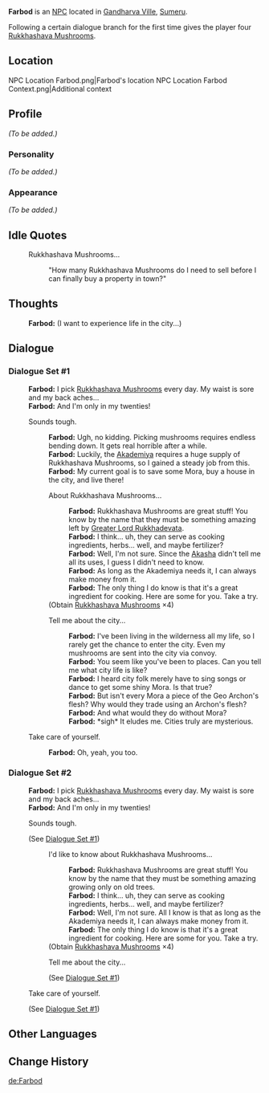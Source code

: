 {{Meta
<!-- Remove this template after adding the missing info -->
|missing_NPC_profile  = yes
}}
{{Character Infobox
|type             = NPC
|image            = NPC Farbod.png
|region           = Sumeru
|affiliation      = 
|title            = Vanara

|ancestry         = <!-- Clan/family -->
|father           = 
|mother           = 
|spouse           = 
|sibling          = 
|child            = 
|relative         = 

|voiceEN          = 
|voiceCN          = 
|voiceJP          = 
|dialoguereward   = {{card|Rukkhashava Mushrooms|4}}
}}
'''Farbod''' is an [[NPC]] located in [[Gandharva Ville]], [[Sumeru]].

Following a certain dialogue branch for the first time gives the player four [[Rukkhashava Mushrooms]].

==Location==
<gallery>
NPC Location Farbod.png|Farbod's location
NPC Location Farbod Context.png|Additional context
</gallery>

==Profile==
''(To be added.)''

===Personality===
''(To be added.)''

===Appearance===
''(To be added.)''
<!--
==Quests and Events==
{{Quests and Events}}
-->
==Idle Quotes==
{{Dialogue start}}
: {{DIcon|Idle}} Rukkhashava Mushrooms...
:: {{A|VO Farbod 01.ogg}} "How many Rukkhashava Mushrooms do I need to sell before I can finally buy a property in town?"
{{Dialogue end}}

==Thoughts==
{{All Schemes to Know Explanation|name=Farbod}}
{{Dialogue start}}
:{{A|VO Farbod All Schemes to Know 01.ogg}} '''Farbod:''' (I want to experience life in the city...)
{{Dialogue end}}

==Dialogue==
===Dialogue Set #1===
{{Dialogue start}}
:'''Farbod:''' I pick [[Rukkhashava Mushrooms]] every day. My waist is sore and my back aches...
:'''Farbod:''' And I'm only in my twenties!
:{{DIcon}} Sounds tough.
::'''Farbod:''' Ugh, no kidding. Picking mushrooms requires endless bending down. It gets real horrible after a while.
::'''Farbod:''' Luckily, the [[Akademiya]] requires a huge supply of Rukkhashava Mushrooms, so I gained a steady job from this.
::'''Farbod:''' My current goal is to save some Mora, buy a house in the city, and live there!
::{{DIcon|Reward}} About Rukkhashava Mushrooms...
:::'''Farbod:''' Rukkhashava Mushrooms are great stuff! You know by the name that they must be something amazing left by [[Greater Lord Rukkhadevata]].
:::'''Farbod:''' I think... uh, they can serve as cooking ingredients, herbs... well, and maybe fertilizer?
:::'''Farbod:''' Well, I'm not sure. Since the [[Akasha]] didn't tell me all its uses, I guess I didn't need to know.
:::'''Farbod:''' As long as the Akademiya needs it, I can always make money from it.
:::'''Farbod:''' The only thing I do know is that it's a great ingredient for cooking. Here are some for you. Take a try.
::;(Obtain [[Rukkhashava Mushrooms]] ×4)
::{{DIcon}} Tell me about the city...
:::'''Farbod:''' I've been living in the wilderness all my life, so I rarely get the chance to enter the city. Even my mushrooms are sent into the city via convoy.
:::'''Farbod:''' You seem like you've been to places. Can you tell me what city life is like?
:::'''Farbod:''' I heard city folk merely have to sing songs or dance to get some shiny Mora. Is that true?
:::'''Farbod:''' But isn't every Mora a piece of the Geo Archon's flesh? Why would they trade using an Archon's flesh?
:::'''Farbod:''' And what would they do without Mora?
:::'''Farbod:''' *sigh* It eludes me. Cities truly are mysterious.
:{{DIcon}} Take care of yourself.
::'''Farbod:''' Oh, yeah, you too.
{{Dialogue end}}

===Dialogue Set #2===
{{Dialogue start}}
:'''Farbod:''' I pick [[Rukkhashava Mushrooms]] every day. My waist is sore and my back aches...
:'''Farbod:''' And I'm only in my twenties!
:{{DIcon}} Sounds tough.
:;(See [[#Dialogue Set #1|Dialogue Set #1]])
::{{DIcon|Reward}} I'd like to know about Rukkhashava Mushrooms...
:::'''Farbod:''' Rukkhashava Mushrooms are great stuff! You know by the name that they must be something amazing growing only on old trees.
:::'''Farbod:''' I think... uh, they can serve as cooking ingredients, herbs... well, and maybe fertilizer?
:::'''Farbod:''' Well, I'm not sure. All I know is that as long as the Akademiya needs it, I can always make money from it.
:::'''Farbod:''' The only thing I do know is that it's a great ingredient for cooking. Here are some for you. Take a try.
::;(Obtain [[Rukkhashava Mushrooms]] ×4)
::{{DIcon}} Tell me about the city...
::;(See [[#Dialogue Set #1|Dialogue Set #1]])
:{{DIcon}} Take care of yourself.
:;(See [[#Dialogue Set #1|Dialogue Set #1]])
{{Dialogue end}}
<!--
==Event Dialogue==
===Event Name===
{{Dialogue start}}
:'''{{subst:PAGENAME}}:'''
{{Dialogue end}}

==Trivia==
* 
-->
==Other Languages==
{{Other Languages
|default_hidden = 1
|en      = Farbod
|zhs     = 法伯德
|zhs_rm  = Fǎbódé
|zht     = 法伯德
|zht_rm  = Fǎbódé
|ja      = ファーボッド
|ja_rm   = Faaboddo
|ko      = 파보드
|ko_rm   = Pabodeu
|es      = Farbod
|fr      = Farbod
|ru      = Фарбод
|th      = Farbod
|vi      = Farbod
|de      = Farbod
|id      = Farbod
|pt      = Farbod
|tr      = Farbod
|it      = Farbod
}}

==Change History==
{{Change History|3.0}}
<!--
==References==
{{Reflist}}
-->

[[de:Farbod]]
